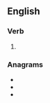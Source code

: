 {{also|re-shot}}

==English==

===Verb===
{{head|en|verb form}}

# {{en-past of|reshoot}}

===Anagrams===
* {{l|en|others}}
* {{l|en|throes}}
* {{l|en|tosher}}
